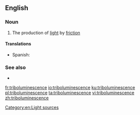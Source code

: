 ==English==

===Noun===
{{wikipedia}}
{{en-noun|-}}

# The production of [[light]] by [[friction]]

====Translations====
{{trans-top|production of light}}
* Spanish: {{t|es|triboluminiscencia|f}}
{{trans-mid}}
{{trans-bottom}}

===See also===
* {{l|en|piezoluminescence}}

[[Category:en:Light sources]]

[[fr:triboluminescence]]
[[io:triboluminescence]]
[[ku:triboluminescence]]
[[pl:triboluminescence]]
[[ta:triboluminescence]]
[[vi:triboluminescence]]
[[zh:triboluminescence]]
